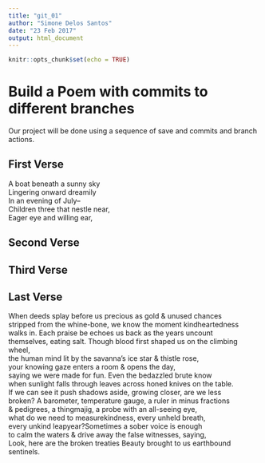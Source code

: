 ---
title: "git_01"
author: "Simone Delos Santos"
date: "23 Feb 2017"
output: html_document
---

```{r setup, include=FALSE}
knitr::opts_chunk$set(echo = TRUE)
```
# Build a Poem with commits to different branches
Our project will be done using a sequence of save and commits and branch actions.
<!-- Do not modify or change any text in "!--" bracketed areas such as this --- these are instructions to
you, if you change any of this the git program will notice it and compromise your git merging strategy !-->

## First Verse 
<!--Put the first five lines of a poem by Lewis Carrol in this section!-->
A boat beneath a sunny sky  
Lingering onward dreamily  
In an evening of July--  
 Children three that nestle near,  
Eager eye and willing ear,   

## Second Verse
<!--Put the first five lines of a poem by Robert Frost here!-->

## Third Verse
<!--Put the first two verses of The Walrus and the Carpenter here!-->

## Last Verse
<!--Put a short poem of your choice 8-20 lines,here!-->
When deeds splay before us  precious as gold & unused chances  
stripped from the whine-bone, we know the moment kindheartedness  
walks in. Each praise be echoes us back as the years uncount  
themselves, eating salt. Though blood first shaped us on the climbing wheel,  
the human mind lit by the savanna’s ice star & thistle rose,  
your knowing gaze enters a room & opens the day,  
saying we were made for fun. Even the bedazzled brute know  
when sunlight falls through leaves across honed knives on the table.    
If we can see it push shadows  aside, growing closer, are we less    
broken? A barometer, temperature  gauge, a ruler in minus fractions  
& pedigrees, a thingmajig,  a probe with an all-seeing eye,  
what do we need to measurekindness, every unheld breath,    
every unkind leapyear?Sometimes a sober voice is enough    
to calm the waters & drive away  the false witnesses, saying,  
Look, here are the broken treaties Beauty  brought to us earthbound sentinels.  
